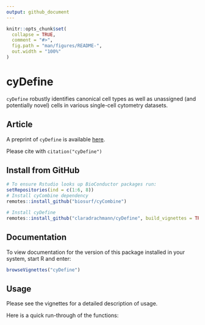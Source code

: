 ```yaml
---
output: github_document
---
```


<!-- README.md is generated from README.Rmd. Please edit that file -->

```r
knitr::opts_chunk$set(
  collapse = TRUE,
  comment = "#>",
  fig.path = "man/figures/README-",
  out.width = "100%"
)
```

# cyDefine 

`cyDefine` robustly identifies canonical cell types as well as unassigned (and potentially novel) cells in various single-cell cytometry datasets.

## Article

A preprint of `cyDefine` is available [here](https://www.youtube.com/watch?v=dQw4w9WgXcQ&t=43s).

Please cite with `citation("cyDefine")`

## Install from GitHub

``` r
# To ensure Rstudio looks up BioConductor packages run:
setRepositories(ind = c(1:6, 8))
# Install cyCombine dependency
remotes::install_github("biosurf/cyCombine")

# Install cyDefine
remotes::install_github("claradrachmann/cyDefine", build_vignettes = TRUE)
```

## Documentation

To view documentation for the version of this package installed in your system, start R and enter:

```r
browseVignettes("cyDefine")
```


## Usage

Please see the vignettes for a detailed description of usage.

Here is a quick run-through of the functions:
